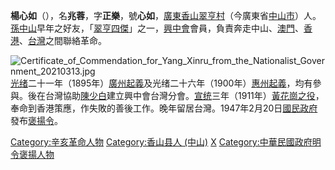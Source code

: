 '''楊心如'''（{{bd|1868年||1946年|catIdx=Y}}），名'''兆蓉'''，字'''正樂'''，號'''心如'''，[[廣東|廣東]][[香山縣|香山]][[翠亨村|翠亨村]]（今廣東省[[中山市|中山市]]）人。[[孫中山|孫中山]]早年之好友，「[[翠亨四傑|翠亨四傑]]」之一，[[興中會|興中會]]會員，負責奔走中山、[[澳門|澳門]]、[[香港|香港]]、[[台灣|台灣]]之間聯絡革命。

[[File:Certificate_of_Commendation_for_Yang_Xinru_from_the_Nationalist_Government_20210313.jpg|thumb]]
[[光绪|光绪]]二十一年（1895年）[[廣州起義|廣州起義]]及光绪二十六年（1900年）[[惠州起義|惠州起義]]，均有參與。後在台灣協助[[陳少白|陳少白]]建立興中會台灣分會。[[宣统|宣统]]三年（1911年）[[黃花崗之役|黃花崗之役]]，奉命到香港策應，作失敗的善後工作。晚年留居台灣。1947年2月20日[[國民政府|國民政府]]發布[[褒揚令|褒揚令]]。

[[Category:辛亥革命人物|Category:辛亥革命人物]]
[[Category:香山县人_(中山)|Category:香山县人 (中山)]]
[[Category:楊姓|X]]
[[Category:中華民國政府明令褒揚人物|Category:中華民國政府明令褒揚人物]]